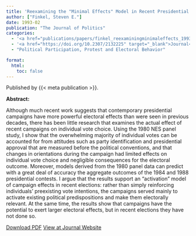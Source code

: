 ```yaml
---
title: 'Reexamining the "Minimal Effects" Model in Recent Presidential Campaigns'
author: ["Finkel, Steven E."]
date: 1993-02
publication: "The Journal of Politics"
categories:
  - '<a href="publications/papers/finkel_reexaminingminimaleffects_1993.pdf" target="_blank">PDF</a>'
  - '<a href="https://doi.org/10.2307/2132225" target="_blank">Journal</a>'
  - "Political Participation, Protest and Electoral Behavior"

format:
  html:
    toc: false
---
```


Published by {{< meta publication >}}.

**Abstract:**

::: justify-text
Although much recent work suggests that contemporary presidential campaigns have more powerful electoral effects than were seen in previous decades, there has been little research that examines the actual effect of recent campaigns on individual vote choice. Using the 1980 NES panel study, I show that the overwhelming majority of individual votes can be accounted for from attitudes such as party identification and presidential approval that are measured before the political conventions, and that changes in orientations during the campaign had limited effects on individual vote choice and negligible consequences for the electoral outcome. Moreover, models derived from the 1980 panel data can predict with a great deal of accuracy the aggregate outcomes of the 1984 and 1988 presidential contests. I argue that the results support an "activation" model of campaign effects in recent elections: rather than simply reinforcing individuals' preexisting vote intentions, the campaigns served mainly to activate existing political predispositions and make them electorally relevant. At the same time, the results show that campaigns have the potential to exert larger electoral effects, but in recent elections they have not done so.
:::

[Download PDF](papers/finkel_reexaminingminimaleffects_1993.pdf){.btn .btn-outline-success target="_blank"} [View at Journal Website](https://doi.org/10.2307/2132225){.btn .btn-outline-success target="_blank"}
